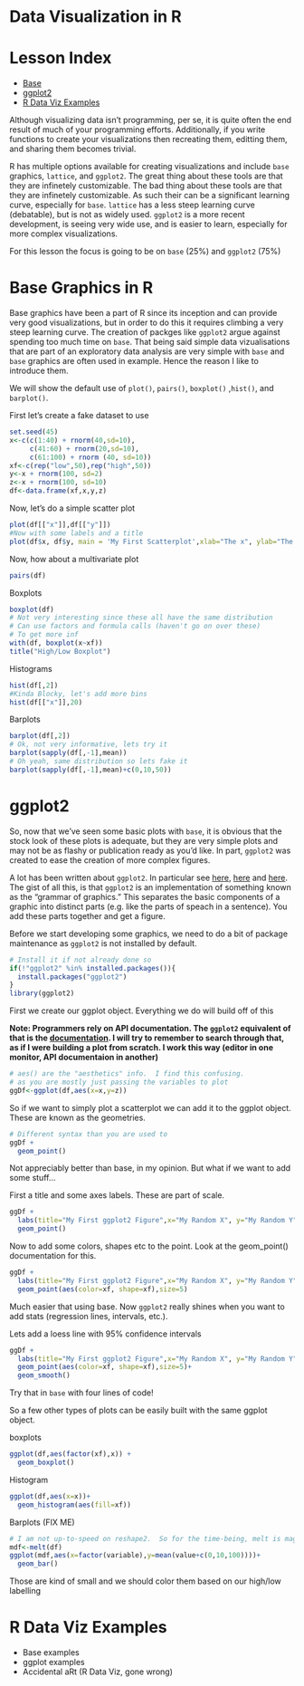 Data Visualization in R
========================================================

# Lesson Index
- [Base](#base-grahics-in-R)
- [ggplot2](#ggplot2)
- [R Data Viz Examples](#r-data-viz-examples)

Although visualizing data isn't programming, per se, it is quite often the end result of much of your programming efforts.  Additionally, if you write functions to create your visualizations then recreating them, editting them, and sharing them becomes trivial.  

R has multiple options available for creating visualizations and include `base` graphics, `lattice`, and `ggplot2`.  The great thing about these tools are that they are infinetely customizable.  The bad thing about these tools are that they are infinetely customizable.  As such their can be a significant learning curve, especially for `base`.  `lattice` has a less steep learning curve (debatable), but is not as widely used. `ggplot2` is a more recent development, is seeing very wide use, and is easier to learn, especially for more complex visualizations.

For this lesson the focus is going to be on `base` (25%) and `ggplot2` (75%)

# Base Graphics in R

Base graphics have been a part of R since its inception and can provide very good visualizations, but in order to do this it requires climbing a very steep learning curve.  The creation of packges like `ggplot2` argue against spending too much time on `base`.  That being said simple data vizualisations that are part of an exploratory data analysis are very simple with `base` and `base` graphics are often used in example.  Hence the reason I like to introduce them.

We will show the default use of `plot()`, `pairs()`, `boxplot()` ,`hist()`, and `barplot()`.

First let's create a fake dataset to use

```r
set.seed(45)
x<-c(c(1:40) + rnorm(40,sd=10),
     c(41:60) + rnorm(20,sd=10),
     c(61:100) + rnorm (40, sd=10))
xf<-c(rep("low",50),rep("high",50))
y<-x + rnorm(100, sd=2)
z<-x + rnorm(100, sd=10)
df<-data.frame(xf,x,y,z)

```

Now, let's do a simple scatter plot

```r
plot(df[["x"]],df[["y"]])
#Now with some labels and a title
plot(df$x, df$y, main = 'My First Scatterplot',xlab="The x", ylab="The y")
```

Now, how about a multivariate plot

```r
pairs(df)
```

Boxplots

```r
boxplot(df)
# Not very interesting since these all have the same distribution
# Can use factors and formula calls (haven't go on over these)
# To get more inf
with(df, boxplot(x~xf))
title("High/Low Boxplot")
```

Histograms

```r
hist(df[,2])
#Kinda Blocky, let's add more bins
hist(df[["x"]],20)
```

Barplots

```r
barplot(df[,2])
# Ok, not very informative, lets try it 
barplot(sapply(df[,-1],mean))
# Oh yeah, same distribution so lets fake it
barplot(sapply(df[,-1],mean)+c(0,10,50))
```

# ggplot2

So, now that we've seen some basic plots with `base`, it is obvious that the stock look of these plots is adequate, but they are very simple plots and may not be as flashy or publication ready as you'd like.  In part, `ggplot2` was created to ease the creation of more complex figures.

A lot has been written about `ggplot2`.  In particular see [here](http://ggplot2.org/), [here](http://docs.ggplot2.org/current/) and [here](https://github.com/karthikram/ggplot-lecture).  The gist of all this, is that `ggplot2` is an implementation of something known as the "grammar of graphics."  This separates the basic components of a graphic into distinct parts (e.g. like the parts of speach in a sentence).  You add these parts together and get a figure.

Before we start developing some graphics, we need to do a bit of package maintenance as `ggplot2` is not installed by default.

```r
# Install it if not already done so
if(!"ggplot2" %in% installed.packages()){
  install.packages("ggplot2")
}
library(ggplot2)
```

First we create our ggplot object.  Everything we do will build off of this

**Note: Programmers rely on API documentation. The `ggplot2` equivalent of that is the [documentation](http://docs.ggplot2.org/current/).  I will try to remember to search through that, as if I were building a plot from scratch.  I work this way (editor in one monitor, API documentaion in another)**

```r
# aes() are the "aesthetics" info.  I find this confusing.
# as you are mostly just passing the variables to plot
ggDf<-ggplot(df,aes(x=x,y=z))
```

So if we want to simply plot a scatterplot we can add it to the ggplot object.  These are known as the geometries.

```r
# Different syntax than you are used to
ggDf + 
  geom_point()
```

Not appreciably better than base, in my opinion.  But what if we want to add some stuff...

First a title and some axes labels.  These are part of scale.

```r
ggDf +
  labs(title="My First ggplot2 Figure",x="My Random X", y="My Random Y") +
  geom_point()
```

Now to add some colors, shapes etc to the point.  Look at the geom_point() documentation for this.

```r
ggDf +
  labs(title="My First ggplot2 Figure",x="My Random X", y="My Random Y") +
  geom_point(aes(color=xf, shape=xf),size=5)
```

Much easier that using base.  Now `ggplot2` really shines when you want to add stats (regression lines, intervals, etc.).

Lets add a loess line with 95% confidence intervals

```r
ggDf +
  labs(title="My First ggplot2 Figure",x="My Random X", y="My Random Y") +
  geom_point(aes(color=xf, shape=xf),size=5)+
  geom_smooth()
```

Try that in `base` with four lines of code!

So a few other types of plots can be easily built with the same ggplot object.

boxplots

```r
ggplot(df,aes(factor(xf),x)) +
  geom_boxplot()
```

Histogram

```r
ggplot(df,aes(x=x))+
  geom_histogram(aes(fill=xf))
```

Barplots (FIX ME)

```r
# I am not up-to-speed on reshape2.  So for the time-being, melt is magic
mdf<-melt(df)
ggplot(mdf,aes(x=factor(variable),y=mean(value+c(0,10,100))))+
  geom_bar()
```

Those are kind of small and we should color them based on our high/low labelling


# R Data Viz Examples

- Base examples
- ggplot examples
- Accidental aRt (R Data Viz, gone wrong)